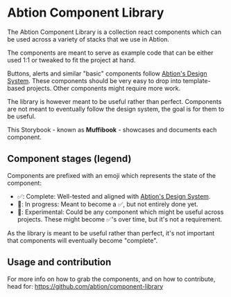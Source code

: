 
<Meta title="Introduction to the component library" />

<h1>Abtion Component Library</h1>

The Abtion Component Library is a collection react components which can be used across a variety of stacks that we use in Abtion.

The components are meant to serve as example code that can be either used 1:1 or tweaked to fit the project at hand.

Buttons, alerts and similar "basic" components follow <a href="https://www.figma.com/file/GltSa6wywdjEYrW6hzhi61/Abtion-Designsystem?type=design&node-id=0-1&mode=design" target="_BLANK">Abtion's Design System</a>. These components should be very easy to drop into template-based projects. Other components might require more work.

The library is however meant to be useful rather than perfect. Components are not meant to eventually follow the design system, the goal is for them to be useful.

This Storybook - known as <b>Muffibook</b> - showcases and documents each component.

<h2>Component stages (legend)</h2>

Components are prefixed with an emoji which represents the state of the
component:

- ✅: Complete: Well-tested and aligned with <a href="https://www.figma.com/file/GltSa6wywdjEYrW6hzhi61/Abtion-Designsystem?type=design&node-id=0-1&mode=design" target="_BLANK">Abtion's Design System</a>.
- 🚧: In progress: Meant to become a ✅, but not entirely done yet.
- 🔎: Experimental: Could be any component which might be useful across projects. These might become ✅'s over time, but it's not a requirement.

As the library is meant to be useful rather than perfect, it's not important that components will eventually become "complete".

<h2>Usage and contribution</h2>

For more info on how to grab the components, and on how to contribute, head
for: <a href="https://github.com/abtion/component-library" target="_BLANK">https://github.com/abtion/component-library</a>
